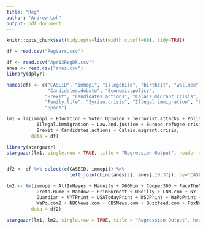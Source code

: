 ```yaml
---
title: "Reg"
author: "Andrew Loh"
output: pdf_document
---
```


```r
knitr::opts_chunk$set(tidy.opts=list(width.cutoff=60), tidy=TRUE)
```

```r
df = read.csv("RegVars.csv")
```

```r
df <- read.csv("Apr13RegDF.csv")
anes <- read.csv("anes.csv")
library(dplyr)

names(df) <- c("CASEID", "immopi", "illegchild", "birthcit", "wallmex", "Education", "Voter.Opinion", 
               "Candidates.debate", "Economic.policy",
              "Brexit", "Candidates.actions", "Calais.migrant.crisis", "Terrorist.attacks", "Political.leanings",
              "Family.life", "Syrian.crisis", "Illegal.immigration", "Law.and.justice", "Europe.refugee.crisis",
              "Space")

lm1 = lm(immopi ~ Education + Voter.Opinion + Terrorist.attacks + Political.leanings + Family.life + Syrian.crisis +
           Illegal.immigration + Law.and.justice + Europe.refugee.crisis + Candidates.debate + Economic.policy +
           Brexit + Candidates.actions + Calais.migrant.crisis,
         data = df)
```


```r
library(stargazer)
stargazer(lm1, single.row = TRUE, title = "Regression Output", header = FALSE)


df2 <- df %>% select(c(CASEID, immopi)) %>%
                       left_join(cbind(anes[2], anes[,10:37]), by="CASEID")

lm2 <- lm(immopi ~ AllInHayes + Hannity + X60Min + Cooper360 + FaceTheNation + HardballMatthews + NBCNightly +
           Greta.Hume + Maddow + ErinBurnett + OReilly + CNN.com + NYT.com + MailOnline + WaPo.com +
           Guardian + NYTPrint + USATodayPrint + WSJPrint + WaPoPrint + NYT.com + USATodayOnline + WSJOnline+
           WaPo.com2 + NBCNews.com + CBSNews.com + Buzzfeed.com + FoxNews.com,
         data = df2)


```

```r
stargazer(lm1, lm2, single.row = TRUE, title = "Regression Output", header = FALSE, keep = c("^1"))
```

